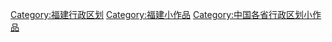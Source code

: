 {{Hiddencat}}
[[Category:福建行政区划|Category:福建行政区划]]
[[Category:福建小作品|Category:福建小作品]]
[[Category:中国各省行政区划小作品|Category:中国各省行政区划小作品]]